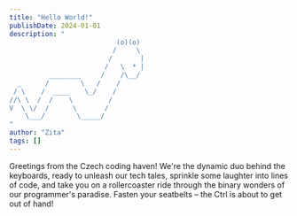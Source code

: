 ```yaml
---
title: "Hello World!"
publishDate: 2024-01-01
description: "
                           (o)(o)
                          /     \
                         /       |
                        /   \  * |
          ________     /    /\__/
  _      /        \   /    /
 / \    /  ____    \_/    /
//\ \  /  /    \         /
V  \ \/  /      \       /
    \___/        \_____/
"
author: "Zita"
tags: []
---
```


Greetings from the Czech coding haven! We're the dynamic duo behind the keyboards, ready to unleash our tech tales, sprinkle some laughter into lines of code, and take you on a rollercoaster ride through the binary wonders of our programmer's paradise. Fasten your seatbelts – the Ctrl is about to get out of hand!
